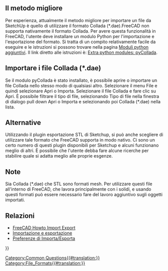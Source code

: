 <languages/>
{{Fake heading|sub=4|< Torna a [[FreeCAD Howto Import Export]]}}
== Il metodo migliore ==

{{TOCright}}

Per esperienza, attualmente il metodo migliore per importare un file da SketchUp è quello di utilizzare il formato Collada (*.dae).FreeCAD non supporta nativamente il formato Collada. Per avere questa funzionalità in FreeCAD, l'utente deve installare un modulo Python per l'importazione e l'esportazione del formato. Si tratta di un compito relativamente facile da eseguire e le istruzioni si possono trovare nella pagina [[Extra python modules/it|Moduli python aggiuntivi]]. Il link diretto alle istruzioni è: [http://www.freecadweb.org/wiki/index.php?title=Extra_python_modules#pyCollada Extra python modules: pyCollada].

<span id="Importing_Collada_(*.dae)_files"></span>
== Importare i file Collada (*.dae) ==

Se il modulo pyCollada è stato installato, è possibile aprire o importare un file Collada nello stesso modo di qualsiasi altro. Selezionare il menu File e quindi selezionare Apri o Importa. Selezionare il file Collada e fare clic su Apri. È possibile filtrare il tipo di file, selezionando Tipo di file nella finestra di dialogo pull down Apri o Importa e selezionando poi Collada (*.dae) nella lista.

<span id="Alternatives"></span>
== Alternative == 

Utilizzando il plugin esportazione STL di Sketchup, si può anche scegliere di utilizzare tale formato che FreeCAD supporta in modo nativo. Ci sono un certo numero di questi plugin disponibili per Sketchup e alcuni funzionano meglio di altri. È possibile che l'utente debba fare alcune ricerche per stabilire quale si adatta meglio alle proprie esgenze. 

<span id="Notes"></span>
== Note ==

Sia Collada (*.dae) che STL sono formati mesh. Per utilizzare questi file all'interno di FreeCAD, che lavora principalmente con i solidi, e usando questi formati può essere necessario fare del lavoro aggiuntivo sugli oggetti importati.

<span id="Related"></span>
== Relazioni ==

* [[FreeCAD_Howto_Import_Export|FreeCAD Howto Import Export]]
* [[Import_Export/it|Importazione e esportazione]]
* [[Import_Export_Preferences/it|Preferenze di Importa/Esporta]]


{{Userdocnavi{{#translation:}}}}
[[Category:Common Questions{{#translation:}}]]
[[Category:File_Formats{{#translation:}}]]